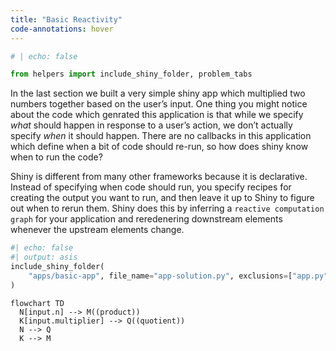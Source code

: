 ```yaml
---
title: "Basic Reactivity"
code-annotations: hover
---
```


```python
# | echo: false

from helpers import include_shiny_folder, problem_tabs

```

In the last section we built a very simple shiny app which multiplied two numbers together based on the user's input.
One thing you might notice about the code which genrated this application is that while we specify _what_ should happen in response to a user's action, we don't actually specify _when_ it should happen. 
There are no callbacks in this application which define when a bit of code should re-run, so how does shiny know when to run the code?

Shiny is different from many other frameworks because it is declarative. 
Instead of specifying when code should run, you specify recipes for creating the output you want to run, and then leave it up to Shiny to figure out when to rerun them. 
Shiny does this by inferring a `reactive computation graph` for your application and reredenering downstream elements whenever the upstream elements change. 


:::: {.grid .column-screen-inset}
::: {.g-col-12 .g-col-md-9}
```python
#| echo: false
#| output: asis  
include_shiny_folder(
    "apps/basic-app", file_name="app-solution.py", exclusions=["app.py"]
)
```
:::

::: {.g-col-12 .g-col-md-3 #vcenter}
```mermaid
flowchart TD
  N[input.n] --> M((product))
  K[input.multiplier] --> Q((quotient))
  N --> Q
  K --> M
```
:::
::::

